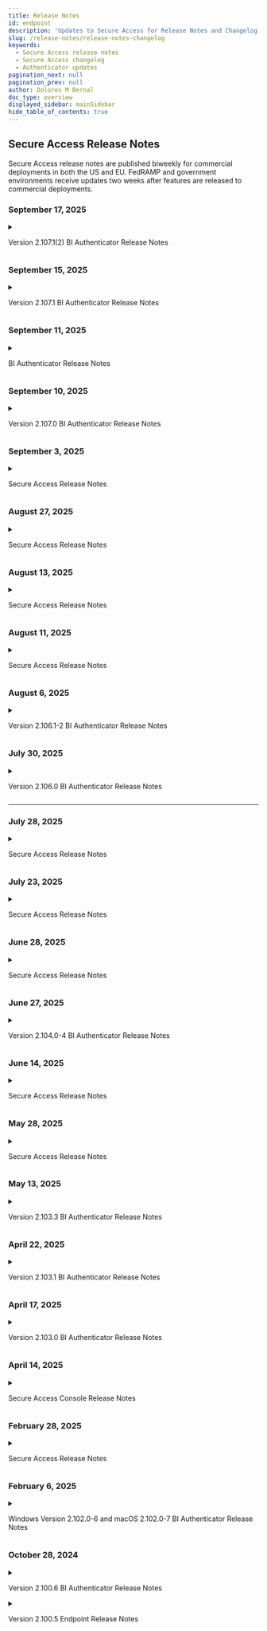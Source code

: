 ```yaml
---
title: Release Notes
id: endpoint
description: 'Updates to Secure Access for Release Notes and Changelog'
slug: /release-notes/release-notes-changelog
keywords:
  - Secure Access release notes
  - Secure Access changelog
  - Authenticator updates
pagination_next: null
pagination_prev: null
author: Dolores M Bernal
doc_type: overview
displayed_sidebar: mainSidebar
hide_table_of_contents: true
---
```


## Secure Access Release Notes

Secure Access release notes are published biweekly for commercial deployments in both the US and EU. FedRAMP and government environments receive updates two weeks after features are released to commercial deployments.


### September 17, 2025

<details>
  <summary><p>Version 2.107.1(2) BI Authenticator Release Notes</p></summary>

## Hot Fix Release

| Platform | Description |
| -------- | ----------- |
| Android | **Android Login Service**<br /><br />On Android 15 and 16, an issue was resolved where the Login Service could crash after a timeout, typically following about six hours of inactivity. This behavior is newly required and enforced by Google. In accordance with the latest Android platform requirements, foreground services now require an end-user interaction with the application to be initiated. This update ensures compatibility and a stable user experience. It is recommended that users upgrade to v2.107.1.<br /><br />**Impact on End-Users:**<br />This change may affect authentication flows. In some scenarios, where the app previously launched automatically to detect and handle an authentication flow, end-users may now be required to manually launch the app to complete the process. |


<br/>

<br/>
</details>

### September 15, 2025

<details>
  <summary><p>Version 2.107.1 BI Authenticator Release Notes</p></summary>

## Hot Fix Release

| Platform | Type | Description |
| -------- | ---- | ----------- |
| Windows | Bug | **Windows Platform Authenticator Issue**<br /><br />Beyond Identity Platform Authenticator, version 2.107.0, released earlier this week, was rolled back on September 11 after an installation issue was identified. Version 2.107.1 includes the fix and is now being redeployed to all customers.<br /><br />**What Changed**<br />Resolved an issue affecting **User installs** during upgrades where:<br />• The Platform Authenticator would not automatically start during authentication or user login.<br />• Start Menu items could be missing.<br /><br />**Impact**<br />• Customers with User installs who experienced these issues during upgrades from older versions should see them resolved with v2.107.1.<br />• **System installs were not affected.**<br />• No action is required for customers who remained on the prior stable version. |
| macOS | Bug | **Alert Dismissal on macOS 26 Beta**<br />Resolved an issue where an alert displayed by the Platform Authenticator could not be dismissed. While macOS 26 is not yet generally available, we are proactively addressing this issue to ensure compatibility when the OS update is released.<br /><br />**Proxy Auto-Detection Behavior**<br />Fixed a case where, in certain scenarios, proxy auto-detection could cause unwanted behavior. The Platform Authenticator now correctly handles cases where the operating system reports an invalid URL for proxy settings. |
 

<br/>

<br/>
</details>

### September 11, 2025

<details>
  <summary><p>BI Authenticator Release Notes</p></summary>

We identified an issue during the update installation process in version **2.107.0** of the Windows Platform Authenticator. The issue primarily affected customers who performed self-installs (per-user installs). Out of an abundance of caution and to ensure stability and continuity for all customers, we have rolled back the release.

<br/>
### What Changed
- Rolled back version **2.107.0** for all customers.

<br/>
### Impact
- **If you have already deployed version 2.107.0 and are experiencing no issues, there is no further action required at this time.**  
- Customers who performed self-installs may have temporarily experienced update issues following the **2.107.0** deployment.

<br/>
### Next Steps
- A corrected version will be redeployed once fixes are verified and tested.


<br/>

<br/>
</details>

### September 10, 2025

<details>
  <summary><p>Version 2.107.0 BI Authenticator Release Notes</p></summary>

Beyond Identity began deploying its Platform Authenticator v2.107.0 on September 10, 2025. 

<br/>

### What's New

<div className="no-bold-table">

| PLATFORM | FEATURE DESCRIPTION |
| -------- | ------------------- |
| Windows  | <strong>Desktop login with YubiKeys and Web SSO (Available only in Secure Work)</strong><br /><br />Beyond Identity now integrates with Microsoft Windows to allow secure, passwordless desktop login using YubiKeys, a hardware security key that protects against phishing attacks and other credential-based threats.<br /><br />For a list of approved YubiKeys and configuration steps, [click here](https://support.beyondidentity.com/hc/en-us/articles/32621659512343-How-to-Configure-and-Manage-YubiKey-User-Enrollment-for-Windows-Desktop-Login-2-0-End-User).<br /><br />Users can now leverage phishing-resistant PIV smartcard login to Windows and extend it to SSO and apps, enforcing that access only happens from compliant devices.<br /><br />Note: This feature is available with Beyond Identity Platform Authenticator version 2.107 or later. |


</div>

<br/>

### Enhancements

<div className="no-bold-table">

| PLATFORM        | ENHANCEMENT DESCRIPTION |
| --------------- | ----------------------- |
| Windows         | **Reduced installer size**<br /><br />The Windows System installer has been optimized to use less disk space and download size. Duplicate .NET 8 libraries were consolidated, and installation now uses the smaller, on-demand WebView2 installer. This makes installation faster and more efficient while keeping all functionality intact. |
| Windows and macOS | **Auto Proxy enabled by default**<br /><br />The Auto Proxy feature is now enabled by default, simplifying setup for environments that use proxies. |

</div>


<br/>

### Bug Fixes

| PLATFORM        | BUG FIX DESCRIPTION |
| --------------- | ------------------- |
| All Platforms   | **Credential re-import sync**<br /><br />Fixed an issue where re-importing the same credential did not properly sync with the cloud. Beyond Identity Authenticator now keeps credentials consistent across device and cloud. |
| Windows         | **High DPI icon fixes**<br /><br />Corrected an issue where TaskBar and TaskTray icons did not display properly on high-DPI monitors and laptops. Icons now scale correctly on high-resolution displays. |
| Windows         | **System installer stability**<br /><br />Improved reliability of Windows System installers, especially when deployed with MDM tools such as Intune or SCCM. The update prevents incorrect downgrades when only the fourth version digit differs, blocks conflicting installs from multiple channels, and resolves corruption issues caused by partial installs. |
| Windows         | **Proxy detection reliability**<br /><br />Fixed an issue where proxy detection on Windows could fail intermittently. Proxy settings are now detected and applied more consistently, ensuring stable network connections. |
| Android         | **Scrollable deny messages**<br /><br />Custom policy deny messages are now scrollable, making long messages easier to read without being cut off. |
| Android         | **Accessibility Service crash fix**<br /><br />Fixed an issue where WebViews (such as “View third-party licenses” in “About Beyond Identity”) could crash while running on Android 9.0+. WebView now assigns a unique data directory suffix per process, preventing these conflicts and runtime crashes. |
| Android         | **Login Service stability fix**<br /><br />Fixed an issue where Android’s Login Service could occasionally crash in the background on Android 12+. This was caused by a race condition (a timing conflict between the operating system and the service). Although the service recovered automatically, the OS still displayed a crash pop-up. |









<br/>

<br/>
</details>


### September 3, 2025

<details>
  <summary><p>Secure Access Release Notes</p></summary>

## Hot Fix Release 

### Bug Fix

#### **Added support for handling extra characters in the `SAMLRequest` parameter during Service Provider (SP)-initiated flows.**  

The `SAMLRequest` parameter is the login request that a service provider (such as Cisco WebEx) sends to an identity provider during an SP-initiated SAML flow. Some WebEx configurations include non-base64 characters in this request. This enhancement ensures those requests are processed correctly, improving reliability for WebEx integrations.


<br/>

<br/>
</details>



### August 27, 2025

<details>
  <summary><p>Secure Access Release Notes</p></summary>


## What's New

#### Realm Management
Realms created in the Secure Access console for Secure Work and Secure Customer can now be edited or deleted.
<br/>

#### Shortened SAML URLs for Cisco Compatibility  

We’ve added a new option to generate shortened SAML URLs to support Cisco products that enforce a 128-character limit on entity IDs and URLs.
<br/>
      - Admins can now enable a toggle to generate shorter **SP-initiated URLs** and **Issuer URLs**.  
      - This resolves configuration issues when setting up SAML apps for **Cisco VPN** and **WebEx Admin Portal**.  
<br/>
With this improvement, you can configure SAML applications for Cisco firewalls and services without hitting the 128-character restriction.  



<br/>
## Bug Fixes

#### Authenticator Download Links (FedRamp)
- Fixed incorrect download links for the Beyond Identity Authenticator during Secure Access setup in government environments. This change is not needed for commercial environments.
<br/>
#### Policy Editor Action Icon
- Fixed a CSS issue where the Action icon was hidden for policy rules with long descriptions, preventing edits or copies.
<br/>
#### Integration Field Validation
- Added character limits for integration names and descriptions to improve security.
<br/>
#### Realm Updates Visibility
- Fixed an issue where realm updates (create, rename, delete) were not immediately reflected in the console. Changes now appear without requiring a page refresh. **Note**: Multi-realm support for Secure Work realms in Secure Access remains limited.
<br/>
#### OIDC Discovery Endpoint
- Corrected an issue where OIDC applications displayed the wrong discovery endpoint URL.
<br/>
#### Integration Input Validation
- Expanded client-side input validation on integration forms for a more consistent user experience.
<br/>
#### Event Log Noise Reduction
- Removed unnecessary "User Authentication – UNAUTHORIZED" events that contained no meaningful details, reducing noise in admin event logs.


<br/>

<br/>
</details>

### August 13, 2025

<details>
  <summary><p>Secure Access Release Notes</p></summary>

## Hot Fix Release 

### Session Termination on Role Permission Changes

Secure Access console sessions are now automatically terminated if a user’s role permissions are downgraded or if the account is suspended. Actions that can trigger session termination include:  <br/>
<br/>
  - Removing a user, or a group the user belongs to, from a role  
  - Removing permission scopes from a role the user is assigned to directly or through a group  
  - Deleting a role the user is assigned to directly or through a group  <br/>
<br/>
When a session is terminated due to a role permission change, the console will redirect to the login screen with a message indicating that the logout was caused by updated role permissions. Users who have not been suspended can log back in immediately, and their new session will reflect the updated role permissions.



<br/>

<br/>
</details>


### August 11, 2025

<details>
  <summary><p>Secure Access Release Notes</p></summary>

## What's New

**New Beyond Identity Logo**  
Beyond Identity unveiled a refreshed logo design on August 11 as part of our company rebrand. Customers will see the updated logo across the RealityCheck, Secure Work, and Secure Access platforms, as well as on both documentation portals. This update is visual only and does not impact platform functionality or user workflows. We’re excited to share this next chapter of our brand with you.
<br/>

![Logo](../images/beyond-identity-logo-2025-sa.png)


<br/>

<br/>
</details>

### August 6, 2025

<details>
  <summary><p>Version 2.106.1-2 BI Authenticator Release Notes</p></summary>

Beyond Identity began deploying its Platform Authenticator **v2.106.1-2** on August 6, 2025. This release includes an enhancement.

## Enhancements

| OPERATING SYSTEM | DESCRIPTION |
| ---------------- | ------- |
| Windows | **Windows Platform Authenticator 2.106.1-2 Hot Fix Release**<br /><br />The 2.106.1-2 release of the Windows Platform Authenticator is identical to version 2.106.0 (originally released on July 30, 2025). We are issuing a new build because version 2.106.0 was removed from our website on August 5, 2025, after being incorrectly flagged as a false positive by Microsoft Defender.<br /><br />Since Microsoft Defender SmartScreen rule updates can take several hours to propagate, we chose to release a new build (2.106.1-2) rather than re-publish the flagged 2.106.0. |

<br/>

<br/>
</details>


### July 30, 2025

<details>
  <summary><p>Version 2.106.0 BI Authenticator Release Notes</p></summary>
  
    Beyond Identity began deploying its Platform Authenticator v2.106.0 on July 30, 2025. This release includes enhancements and bug fixes.

    <br/>

<h3>Enhancements</h3>
<br/>


| Operating System | Feature |
|------------------|---------|
| Windows, macOS, Android, iOS | **Faster Onboarding for Users with Registration Codes**<br />We removed an extra step during onboarding for users registering a Secure Access and Secure Work credential. Previously, users with a 9-digit registration code were required to click an additional button to enter the code. This step has been eliminated to streamline the process. |
| Windows | **Updated Windows Desktop Login Process** - *Not available for Secure Access* <br />We’ve improved the fingerprint enrollment experience for Windows Desktop Login to better align with Windows Hello requirements. The updated flow now intelligently adapts based on your system setup. For example, whether Windows Hello is enabled, if a PIN has been created, or if a fingerprint reader is available. We’ve also made it easier to access the fingerprint enrollment option within your passkey settings.|

<br/>

<h3>Bug Fixes</h3>
<br/>

| Operating System | Fix |
|------------------|-----|
| **Windows** | **Authentication Hang at Startup Resolved**<br />We've fixed an issue that could cause the Windows Platform Authenticator to freeze if launched right after system startup. |
| **Windows** | **WebViewHelper Resource Usage Optimized**<br />We've resolved an issue where multiple instances of WebViewHelper could run at the same time, unnecessarily consuming system resources. The update improves system performance and stability during authentication. |
| **Windows** | **Authentication Stability Improved**<br />We addressed a rare timing issue that could cause authentication to fail when the same request was processed by multiple components. This fix improves reliability and reduces the chance of unexpected failures during authentication. |
| **Android, iOS** | **Roaming QR Code Scanning Fixed**<br />We've resolved an issue that was preventing the app from recognizing and responding to Roaming QR codes. You can now scan these QR codes directly within the app’s camera screen, and it will correctly open the browser to continue the authentication flow, making sign-ins smoother and more reliable. |
| **Android** | **Android App Crash Message**<br />Resolved a race condition that could cause the Login Service to crash in the background on Android 12+ devices. Although the service would recover automatically, the operating system reported it as a crash and displayed a pop-up notification to users. |
| **Windows, macOS, Android, iOS, Linux** | **Redundant Passkeys**<br />Resolved an issue where re-importing the same credential on a device could result in multiple redundant passkeys appearing in the Admin Console. The system now deletes the duplicate from the cloud to ensure the number of credentials remains consistent between the device and the cloud. |



</details>

---

### July 28, 2025

<details>
  <summary><p>Secure Access Release Notes</p></summary>

  <h4>Changes</h4>

- #### Authentication URL During Log In

  A new box displaying an authentication URL within the standard Secure Access login dialog has been removed. While the dialog window itself remains part of the normal login flow, the section removed allowed users to copy and paste the URL into their browser to complete authentication. However, we’ve temporarily removed this feature to ensure a more seamless and fully supported login experience.

<br/>

</details>

### July 23, 2025

<details>
  <summary><p>Secure Access Release Notes</p></summary>
  
    Here’s a summary of the latest features and improvements to the Beyond Identity Secure Access platform.

    <br/>

<h3>What's New</h3>
<br/>

- #### Secure Access Roaming Authentication (Early Access)

    End users can now authenticate securely on devices that don’t have their passkey installed. This is ideal for shared workstations, kiosks, or virtual desktops, and provides a fast, phishing-resistant way to log in when a primary device is unavailable, broken, or lost. [More details in our user documentation](https://docs.beyondidentity.com/docs/authentication-experience/roaming-authentication).

---

<h3>Bug Fixes</h3>

- #### "Create Magic Link" Scope is Now Non-sensitive

  The `magic-links:create` scope is no longer classified as sensitive. For customers using the custom roles feature, this means you no longer need to include all scopes when assigning a role that includes this scope.

<br/>
- #### Documentation Link for Creating Identities

  The **Getting Started** link for creating identities now directs to the correct page in the documentation.

  <br/>
  <br/>

</details>


### June 28, 2025

<details>
  <summary><p>Secure Access Release Notes</p></summary>
  
    Here’s a summary of the latest features and improvements to the Beyond Identity Secure Access platform.

    <br/>

<h3>What's New</h3>
<br/>


#### New Directory UI Features (**Early Access**)
We're introducing exciting new features in the **Directory** section of the platform. These features are currently in **Early Access**. If you'd like to try them out, contact Support.

<br/>

  - #### New Enrollment Summary Section
    A new **Enrollment Summary** now appears at the top of the **Identities** section, offering a quick snapshot of your directory. It displays key metrics such as the total number of identities, those enrolled or not enrolled, pending and failed invite attempts, and more.

      ![ReleaseNotes](../images/new-identities-summary.png)
<br/>

  - #### Batch Enrollment Feature
    Administrators can now onboard multiple users with a new **bulk enrollment** feature. This update simplifies enrollments by enabling administrators to send up to **200 invitation emails** at a time to multiple users.

    [View user documentation](https://docs.beyondidentity.com/docs/directory/manage-users/add-users#enrolling-multiple-identities-bulk-enrollment)

<br/>

  - #### Batch Identities Deletion Feature
    Administrators can now delete multiple identities at once with a new **bulk deletion** feature.

    [View user documentation](https://docs.beyondidentity.com/docs/directory/manage-users/delete-users#deleting-multiple-identities-in-bulk)

<br/>

#### Multi-Realm Management Now Available (**Early Access**)
The new multi-realm feature allows administrators to manage Secure Work and Secure Customer identity directories within a single tenant, making it seamless to handle both employee and customer authentication workflows.

    View user documentation:  
    - [Secure Work Realms](https://docs.beyondidentity.com/docs/directory/realms/)  
    - [Secure Customer Realms](https://docs.beyondidentity.com/docs/directory/realms/customer-realms)

<br/>

#### Granular Role Permission Customization (**Early Access**)
    
  Administrators can now create and assign custom roles with granular, least-privilege permissions in the Secure Access Console. Admins can define exactly which actions each role can perform, such as allowing help desk staff to reset credentials or enabling application owners to manage app assignments. This feature minimizes the number of high-privilege accounts, reduces the attack surface, insider risk, and helps meet access control requirements for standards like SOC 2, ISO 27001, HIPAA, and FedRAMP.

     [View user documentation](https://docs.beyondidentity.com/docs/directory/roles#customize-role-permissions)

---

<h3>Bug Fixes</h3>

- <h4> Eliminated Duplicate `USER_AUTHENTICATION` Events on Timeout </h4>
  Timeout scenarios no longer trigger multiple `USER_AUTHENTICATION` events. Events are now reliably emitted once per authentication attempt, improving log accuracy.

<br/>

- #### Corrected Invalid `UNAUTHORIZED` Authentication Events
  Resolved an issue where failed authentications could produce empty or invalid `USER_AUTHENTICATION - UNAUTHORIZED` events. These events now consistently contain the correct information for auditing and troubleshooting.

<br/>

- #### Firefox Private Browsing Login Issue
  Resolved an issue preventing logins in Firefox Private Browsing mode after configuring Okta as an identity provider (IdP). Authentication payload handling has been improved to ensure reliable login experiences.

  <br/>
  <br/>

</details>




### June 27, 2025

<details>
  <summary><p>Version 2.104.0-4 BI Authenticator Release Notes</p></summary>


<p>Beyond Identity began deploying its Platform Authenticator v2.104.0-4 on June 27, 2025. This release includes one new feature and a bug fix.</p>

  <br/>

  <h4>What's New</h4>

| **Operating System** | **Feature**                         |
|----------------------|--------------------------------------|
| Windows, macOS       | Customizable Authentication Prompts |

IT administrators can now customize the informational text displayed during authentication/verification prompts on Windows and macOS desktop devices. This enhancement gives organizations the flexibility to deliver clear, context-specific guidance during the authentication process. Administrators can use the BIConfigure tool to set, retrieve, or clear this custom text, helping align prompts with internal policies, minimize user confusion, and support compliance initiatives. [Learn how to configure authentication prompts](https://support.beyondidentity.com/hc/en-us/articles/31824092042775-Configurable-User-Verification-Dialog)

<br/>

  <h4>Bug Fixes</h4>


| **Operating System** | **Fix**                          |
|----------------------|----------------------------------|
| Windows              | Authentication Stability Improved |

We addressed a rare timing issue that could cause authentication to fail when the same request was processed by multiple components. This fix improves reliability and reduces the chance of unexpected failures during authentication.




</details>

### June 14, 2025

<details>
<summary><p>Secure Access Release Notes</p></summary>

    Here’s a summary of the latest updates and improvements to the Beyond Identity Secure Access platform to enhance your experience and security.


## Enhancements

### Console Session Behavior

- **Improved Re-Login Experience After Timeout**  
  Refined the re-login flow in the Secure Access Console for a smoother, more intuitive user experience after session timeout or logout.


- **Improved Partner Branding Stability**  
  Partner logo assets are now self-hosted in the Secure Access Console, improving branding reliability and load performance.

---

## Bug Fixes

- **Unexpected Logouts During Active Sessions**  
  Fixed an issue causing active users to be logged out unexpectedly from the Secure Access Console.

- **Region Toggle Now Works Correctly in EU**  
  Resolved a problem where the region toggle displayed incorrect information and produced invalid links in the EU Virtual Data Center (VDC). The toggle now accurately reflects the active region.

- **Repeated Logout After “Resume Activity” Prompt**  
  Fixed a bug where users were logged out even after choosing “Resume Activity” during session timeout warnings. Session timers now reset correctly with each interaction.

</details>


### May 28, 2025

<details>
  <summary><p>Secure Access Release Notes</p></summary>

    Here’s a summary of the latest updates and improvements to the Beyond Identity Secure Access platform to enhance your experience and security.
  ## What's New

  ### Inactivity Timeout for Enhanced Security

  To help keep your data secure, the Secure Access Console now automatically logs users out after 15 minutes of inactivity. If your session times out, simply log in again to continue where you left off.

  [Learn more about session behavior](https://docs.beyondidentity.com/docs/resources/platform-information/session-behavior)

  ---

  ### Kandji + Beyond Identity Integration

  The Beyond Identity Mac Platform Authenticator (PA) is now integrated into Kandji's Auto App Collections, enabling fully automated deployment and updates via the Kandji MDM platform. This eliminates the need for IT admins to manually download and re-upload the latest version of the Mac PA, streamlining operations with zero-touch updates. By selecting options like "Continuously Enforce" and "Automatically enforce new updates," you can ensure your macOS devices will always have the latest, most secure version of the Beyond Identity Authenticator.

  [Learn more](https://docs.beyondidentity.com/docs/tools/integrations/kandji)

  ---

  ## Enhancements

  ### BI Authenticator Updates: iOS v2.103.3 (Released May 13)

  #### Streamlined Navigation After Authentication on iOS

  We've improved the post-authentication experience in our iOS app to make navigation smoother and more intuitive. After completing authentication, users are now guided back to the previous screen more seamlessly, reducing friction and improving overall usability. This enhancement is part of our ongoing effort to deliver a more polished and user-friendly experience on key mobile platforms.
</details>




### May 13, 2025

<details>
  <summary><p>Version 2.103.3 BI Authenticator Release Notes</p></summary>
  <p><ul>
  <h4>Changes</h4>
    <li>**iOS**<ul><li>Navigating back to the previous app after authentication is now visually clearer, thanks to updated graphics.</li></ul></li>
  </ul></p>
</details>

### April 22, 2025

<details>
  <summary><p>Version 2.103.1 BI Authenticator Release Notes</p></summary>
  <p><ul>
  <h4>Fixed</h4>
    <li>**Android:** Resolved an issue where some users could not register a passkey via any method, including email registration link, 9-digit code, or credential extension. Users affected by this issue could also not authenticate with existing passkeys.</li>
  </ul></p>
</details>

### April 17, 2025

<details>
  <summary><p>Version 2.103.0 BI Authenticator Release Notes</p></summary>
  <p><ul>
  <h4>Changes</h4>
    <li>Changes to Secure Work Passkey Extension flow - <a href="https://support.beyondidentity.com/hc/en-us/articles/31483181610007-Version-2-103-0-Endpoint-Release-Notes">Documentation</a> </li>
    <li>Passkey Extension for Secure Access - <a href="/docs/end-user-guides/self-enrollment">Documentation</a> </li>
    <li>**iOS & Android**<ul><li>Default the initial screen to the listing of all user passkeys, rather than the 1st passkey.</li></ul></li>
  <br/>
  <h4>Fixed</h4>
    <li>**macOS**<ul><li>Fixed a minor issue where a long username would cause the Tenant name to be clipped on the user passkey.</li></ul></li>
    <li>**Windows**<ul><li>Fixed an issue where Domain Connector 2.102.6 would not start.</li></ul></li>
    <ul>
      <li>Changed default locations and settings to better align with Windows best practices.</li>
      <li>Settings.ini file moved to **C:\ProgramData\BeyondIdentity\domain_connector.ini**</li>
      <li>The default log folder moved to **C:\ProgramData\BeyondIdentity\logs\domainConnector**</li>
      <li>The **multiDC** configuration value now defaults to yes</li>
    </ul>
  </ul></p>
</details>

### April 14, 2025

<details>
  <summary><p>Secure Access Console Release Notes</p></summary>
  <p><ul>
    <h4>New event type: Fetch Data From Integration</h4>
      <li>We are now publishing a new debug capability for integrations that improves event transparency and accountability in the Beyond Identity Console.</li>
      <li>The new event type, FETCH_DATA_FROM_INTEGRATION, provides information when an attempt to retrieve data from your integrations fails.</li>
      <li>Beyond Identity will retry the connection to your integration approximately once per 15 minutes. Each time the attempt to fetch data from the integration fails, you will see the new event in your Activity log.</li>
      <li>After the connection to the integration is restored, we will send one FETCH_DATA_FROM_INTEGRATION event with a Success outcome to confirm that the connection has been reestablished. Future successful data retrievals will not send more events.</li>
      <li>You can filter these events from your view in the Activity log.</li>
      <li>You can view these events for each integration on the new Logs tab in the Integrations panel:</li>
      ![Logs View](../images/crowdstrike-log.png)
  </ul></p>
</details>

### February 28, 2025

<details>
  <summary><p>Secure Access Release Notes</p></summary>
### Console
**v1.55**
- Added support for bulk email enrollment from the Identities page
  - This functionality is available on request. Contact your Beyond Identity support representative for more information.<br></br>
  ![Bulk enrollment](../images/bulk-enrollment.png)
<br></br>
**v1.56**
- Fixed a bug where Administrators and Users login to the Beyond Identity Console navigated users to the incorrect login screen if the `?tenant={TENANT_NAME}` query parameter was present in the URL
<br></br>
**v1.59**
- Added Groups as an optional attribute statement value source
  - When creating a new application with Generic SAML, the dropdown field for Beyond Identity Attribute Name now includes `Groups`. This functionality enables bulk assignment for Groups. Both the Beyond Identity Console and the API support this.<br></br>
  ![Attribute statements](../images/attribute-statements.png)

<br></br>
### Bug fixes

- Improved dashboard performance
- Fixed an API token error with the Okta | Beyond Identity integration which prevented `byndRegistered` custom attribute in Okta from being updated successfully upon end user enrollment in Beyond Identity
- Fixed an issue with SCIM-created Groups not being visible in the Application Assignment page
- Resolved an issue with policy attributes evaluating to undefined in the policy activity log
- Improved CrowdStrike policy evaluation accuracy for temporary API return errors that prevented successful user logins
- Fixed a bug with policy activity log displaying the incorrect status of CrowdStrike Device Found attribute

</details>

### February 6, 2025

<details>
  <summary><p>Windows Version 2.102.0-6 and macOS 2.102.0-7 BI Authenticator Release Notes</p></summary>
  <p><ul>
  <h4>New</h4>
    <b>Platform Authenticator Proxy</b>
    <br></br>
    Beyond Identity is in the process of adding official proxy support to the Platform Authenticator on the macOS and Windows platforms. This is the first release to preview this functionality.
    <br></br>
    To minimize the chance of any change in behavior for existing users of Beyond Identity, this feature is not active by default. However, during the preview phase of this feature, the end user of the Platform Authenticator can enable this functionality.  The list below details what happens when this feature is enabled.
    <br></br>
    In a future release, this feature defaults to an enabled state.  We recommend any current users of Beyond Identity to turn on the feature with an administrator and to attempt an authentication as normal. With this feature enabled and authentication working as expected, no future change is required on your configuration.
    <br></br>
    View the <a href="/docs/end-user-guides/proxy-end-user">Proxy End User Guide</a> for more information.

  </ul></p>
</details>

### October 28, 2024

<details>
  <summary><p>Version 2.100.6 BI Authenticator Release Notes</p></summary>
  <p><ul>
  <h4>Fixed</h4>
    <li>Windows - Additional functionality bugs resolved</li>
  </ul></p>
</details>

<details>
  <summary><p>Version 2.100.5 Endpoint Release Notes</p></summary>
  <p><ul>
  <h4>Fixed</h4>
    <li>macOS - Fixed MDM detection on iOS when enabling Safari extension</li>
    <li>General - Resolved functionality bugs</li>
  </ul></p>
</details>
